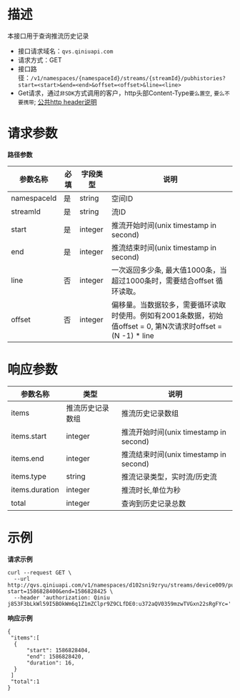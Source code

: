 # **描述**
本接口用于查询推流历史记录

* 接口请求域名：`qvs.qiniuapi.com`
* 请求方式：GET
* 接口路径：`/v1/namespaces/{namespaceId}/streams/{streamId}/pubhistories?start=<start>&end=<end>&offset=<offset>&line=<line>`
*  Get请求，通过`非SDK`方式调用的客户，http头部Content-Type`要么置空`, `要么不要携带`; [公共http header说明](https://developer.qiniu.com/qvs/6709/qvs-http-headers)

# **请求参数**
**路径参数**

|参数名称|必填|字段类型|说明|
|---|---|---|---|
|namespaceId|是|string|空间ID
|streamId|是|string|流ID
|start|是|integer|推流开始时间(unix timestamp in second)
|end|是|integer|推流结束时间(unix timestamp in second)
|line|否|integer|一次返回多少条, 最大值1000条，当超过1000条时，需要结合offset 循环读取。
|offset|否|integer|偏移量。当数据较多，需要循环读取时使用。例如有2001条数据，初始值offset = 0, 第N次请求时offset = (N -1) * line
# **响应参数**
|参数名称|类型|说明|
|---|---|---|
|items|推流历史记录数组|推流历史记录数组
|items.start|integer|推流开始时间(unix timestamp in second)
|items.end|integer|推流结束时间(unix timestamp in second)
|items.type|string|推流记录类型，实时流/历史流
|items.duration|integer|推流时长,单位为秒
|total|integer|查询到历史记录总数

# **示例**

**请求示例**

```
curl --request GET \
  --url http://qvs.qiniuapi.com/v1/namespaces/d102sni9zryu/streams/device009/pubhistories?start=1586828400&end=1586828425 \
  --header 'authorization: Qiniu j853F3bLkWl59I5BOkWm6q1Z1mZClpr9Z9CLfDE0:u372aQV0359mzwTVGxn22sRgFYc='
```
**响应示例**

```
{
 "items":[
  {
      "start": 1586828404,
      "end": 1586828420,
      "duration": 16,
  }
 ]
 "total":1
}
```
```